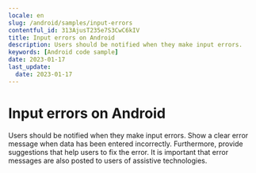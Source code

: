 ```yaml
---
locale: en
slug: /android/samples/input-errors
contentful_id: 313AjusT235e7S3CwC6kIV
title: Input errors on Android
description: Users should be notified when they make input errors.
keywords: [Android code sample]
date: 2023-01-17
last_update:
  date: 2023-01-17
---
```


# Input errors on Android

Users should be notified when they make input errors. Show a clear error message when data has been entered incorrectly. Furthermore, provide suggestions that help users to fix the error. It is important that error messages are also posted to users of assistive technologies.

<CodeSample id="input-errors" locale="en" platform="android"/>
